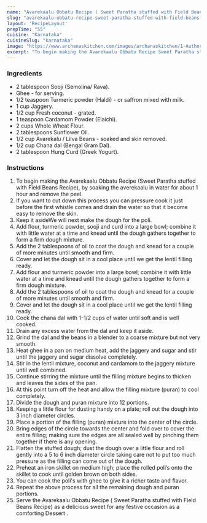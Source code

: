 ---
name: "Avarekaalu Obbatu Recipe ( Sweet Paratha stuffed with Field Beans Recipe)"
slug: "avarekaalu-obbatu-recipe-sweet-paratha-stuffed-with-field-beans-recipe"
layout: 'RecipeLayout'
prepTime: "55"
cuisine: "Karnataka"
cuisineSlug: "karnataka"
image: "https://www.archanaskitchen.com/images/archanaskitchen/1-Author/sibyl_sunitha/Avarekallu_Obbatu_Recipe__Sweet_Paratha_stuffed_with_Field_Beans_Recipe_.jpg"
excerpt: "To begin making the Avarekaalu Obbatu Recipe Sweet Paratha stuffed with Field Beans Recipe, by soaking the averekaalu in water for about 1 hour and remove the peel"
---

### Ingredients

- 2 tablespoon Sooji (Semolina/ Rava).
- Ghee - for serving.
- 1/2 teaspoon Turmeric powder (Haldi) - or saffron mixed with milk.
- 1 cup Jaggery.
- 1/2 cup Fresh coconut - grated.
- 1 teaspoon Cardamom Powder (Elaichi).
- 2 cups Whole Wheat Flour.
- 2 tablespoons Sunflower Oil.
- 1/2 cup Avarekalu / Lilva Beans - soaked and skin removed.
- 1/2 cup Chana dal (Bengal Gram Dal).
- 2 tablespoon Hung Curd (Greek Yogurt).

### Instructions

1. To begin making the Avarekaalu Obbatu Recipe (Sweet Paratha stuffed with Field Beans Recipe), by soaking the averekaalu in water for about 1 hour and remove the peel.
1. If you want to cut down this process you can pressure cook it just before the first whistle comes and drain the water so that it become easy to remove the skin.
1. Keep it asideWe will next make the dough for the poli.
1. Add flour, turmeric powder, sooji and curd into a large bowl; combine it with little water at a time and knead until the dough gathers together to form a firm dough mixture.
1. Add the 2 tablespoons of oil to coat the dough and knead for a couple of more minutes until smooth and firm.
1. Cover and let the dough sit in a cool place until we get the lentil filling ready.
1. Add flour and turmeric powder into a large bowl; combine it with little water at a time and knead until the dough gathers together to form a firm dough mixture.
1. Add the 2 tablespoons of oil to coat the dough and knead for a couple of more minutes until smooth and firm.
1. Cover and let the dough sit in a cool place until we get the lentil filling ready.
1. Cook the chana dal with 1-1/2 cups of water until soft and is well cooked.
1. Drain any excess water from the dal and keep it aside.
1. Grind the dal and the beans in a blender to a coarse mixture but not very smooth.
1. Heat ghee in a pan on medium heat, add the jaggery and sugar and stir until the jaggery and sugar dissolve completely.
1. Stir in the lentil mixture, coconut and cardamom to the jaggery mixture until well combined.
1. Continue stirring the mixture until the filling mixture begins to thicken and leaves the sides of the pan.
1. At this point turn off the heat and allow the filling mixture (puran) to cool completely.
1. Divide the dough and puran mixture into 12 portions.
1. Keeping a little flour for dusting handy on a plate; roll out the dough into 3 inch diameter circles.
1. Place a portion of the filling (puran) mixture into the center of the circle.
1. Bring edges of the circle towards the center and fold over to cover the entire filling; making sure the edges are all sealed well by pinching them together if there is any opening.
1. Flatten the stuffed dough; dust the dough over a little flour and roll gently into a 5 to 6 inch diameter circle taking care not to put too much pressure as the filling can come out of the dough.
1. Preheat an iron skillet on medium high; place the rolled poli’s onto the skillet to cook until golden brown on both sides.
1. You can cook the poli's with ghee to give it a richer taste and flavor.
1. Repeat the above process for all the remaining dough and puran portions.
1. Serve the Avarekaalu Obbatu Recipe ( Sweet Paratha stuffed with Field Beans Recipe) as a delicious sweet for any festive occasion as a comforting Dessert .
